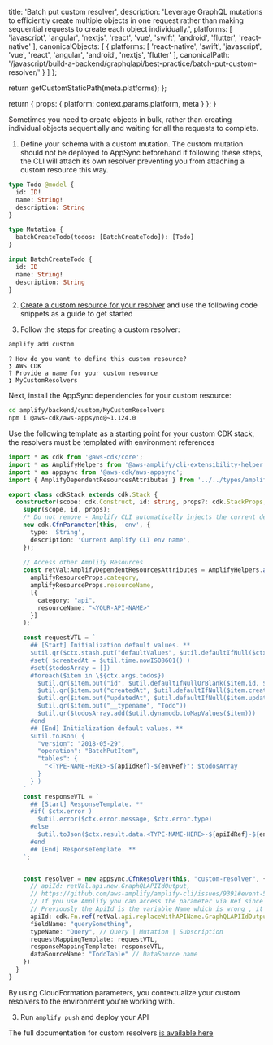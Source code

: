 
  title: 'Batch put custom resolver',
  description: 'Leverage GraphQL mutations to efficiently create multiple objects in one request rather than making sequential requests to create each object individually.',
  platforms: [
    'javascript',
    'angular',
    'nextjs',
    'react',
    'vue',
    'swift',
    'android',
    'flutter',
    'react-native'
  ],
  canonicalObjects: [
    {
      platforms: [
        'react-native',
        'swift',
        'javascript',
        'vue',
        'react',
        'angular',
        'android',
        'nextjs',
        'flutter'
      ],
      canonicalPath: '/javascript/build-a-backend/graphqlapi/best-practice/batch-put-custom-resolver/'
    }
  ]
};

  return getCustomStaticPath(meta.platforms);
};

  return {
    props: {
      platform: context.params.platform,
      meta
    }
  };
}

Sometimes you need to create objects in bulk, rather than creating individual objects sequentially and waiting for all the requests to complete.

1. Define your schema with a custom mutation. The custom mutation should not be deployed to AppSync beforehand if following these steps, the CLI will attach its own resolver preventing you from attaching a custom resource this way.
```graphql
type Todo @model {
  id: ID!
  name: String!
  description: String
}

type Mutation {
  batchCreateTodo(todos: [BatchCreateTodo]): [Todo]
}

input BatchCreateTodo {
  id: ID
  name: String!
  description: String
}
```

2. [Create a custom resource for your resolver](/[platform]/build-a-backend/graphqlapi/custom-business-logic/#vtl-resolver) and use the following code snippets as a guide to get started

2. Follow the steps for creating a custom resolver:
```bash
amplify add custom
```
```console
? How do you want to define this custom resource?
❯ AWS CDK
? Provide a name for your custom resource
❯ MyCustomResolvers
```

Next, install the AppSync dependencies for your custom resource:
```bash
cd amplify/backend/custom/MyCustomResolvers
npm i @aws-cdk/aws-appsync@~1.124.0
```

Use the following template as a starting point for your custom CDK stack, the resolvers must be templated with environment references

```ts
import * as cdk from '@aws-cdk/core';
import * as AmplifyHelpers from '@aws-amplify/cli-extensibility-helper';
import * as appsync from '@aws-cdk/aws-appsync';
import { AmplifyDependentResourcesAttributes } from '../../types/amplify-dependent-resources-ref';

export class cdkStack extends cdk.Stack {
  constructor(scope: cdk.Construct, id: string, props?: cdk.StackProps, amplifyResourceProps?: AmplifyHelpers.AmplifyResourceProps) {
    super(scope, id, props);
    /* Do not remove - Amplify CLI automatically injects the current deployment environment in this input parameter */
    new cdk.CfnParameter(this, 'env', {
      type: 'String',
      description: 'Current Amplify CLI env name',
    });
    
    // Access other Amplify Resources 
    const retVal:AmplifyDependentResourcesAttributes = AmplifyHelpers.addResourceDependency(this, 
      amplifyResourceProps.category, 
      amplifyResourceProps.resourceName, 
      [{
        category: "api",
        resourceName: "<YOUR-API-NAME>"
      }]
    );

    const requestVTL = `
      ## [Start] Initialization default values. **
      $util.qr($ctx.stash.put("defaultValues", $util.defaultIfNull($ctx.stash.defaultValues, {})))
      #set( $createdAt = $util.time.nowISO8601() )
      #set($todosArray = [])
      #foreach($item in \${ctx.args.todos})
        $util.qr($item.put("id", $util.defaultIfNullOrBlank($item.id, $util.autoId())))
        $util.qr($item.put("createdAt", $util.defaultIfNull($item.createdAt, $createdAt)))
        $util.qr($item.put("updatedAt", $util.defaultIfNull($item.updatedAt, $createdAt)))
        $util.qr($item.put("__typename", "Todo"))
        $util.qr($todosArray.add($util.dynamodb.toMapValues($item)))
      #end
      ## [End] Initialization default values. **
      $util.toJson( {
        "version": "2018-05-29",
        "operation": "BatchPutItem",
        "tables": {
          "<TYPE-NAME-HERE>-${apiIdRef}-${envRef}": $todosArray
        }
      } )
    `
    const responseVTL = `
      ## [Start] ResponseTemplate. **
      #if( $ctx.error )
        $util.error($ctx.error.message, $ctx.error.type)
      #else
        $util.toJson($ctx.result.data.<TYPE-NAME-HERE>-${apiIdRef}-${envRef})
      #end
      ## [End] ResponseTemplate. **
    `;


    const resolver = new appsync.CfnResolver(this, "custom-resolver", {
      // apiId: retVal.api.new.GraphQLAPIIdOutput,
      // https://github.com/aws-amplify/amplify-cli/issues/9391#event-5843293887
      // If you use Amplify you can access the parameter via Ref since it's a CDK parameter passed from the root stack.
      // Previously the ApiId is the variable Name which is wrong , it should be variable value as below
      apiId: cdk.Fn.ref(retVal.api.replaceWithAPIName.GraphQLAPIIdOutput),
      fieldName: "querySomething", 
      typeName: "Query", // Query | Mutation | Subscription
      requestMappingTemplate: requestVTL,
      responseMappingTemplate: responseVTL,
      dataSourceName: "TodoTable" // DataSource name
    })
  }
}
```

By using CloudFormation parameters, you contextualize your custom resolvers to the environment you're working with.

3. Run `amplify push` and deploy your API

The full documentation for custom resolvers [is available here](/[platform]/build-a-backend/graphqlapi/custom-business-logic/#vtl-resolver)
